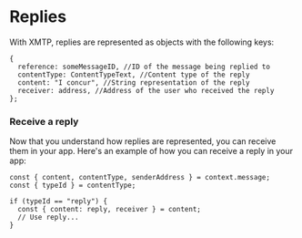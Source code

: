 # Replies

With XMTP, replies are represented as objects with the following keys:

```tsx
{
  reference: someMessageID, //ID of the message being replied to
  contentType: ContentTypeText, //Content type of the reply
  content: "I concur", //String representation of the reply
  receiver: address, //Address of the user who received the reply
};
```

### Receive a reply

Now that you understand how replies are represented, you can receive them in your app. Here's an example of how you can receive a reply in your app:

```tsx
const { content, contentType, senderAddress } = context.message;
const { typeId } = contentType;

if (typeId == "reply") {
  const { content: reply, receiver } = content;
  // Use reply...
}
```
